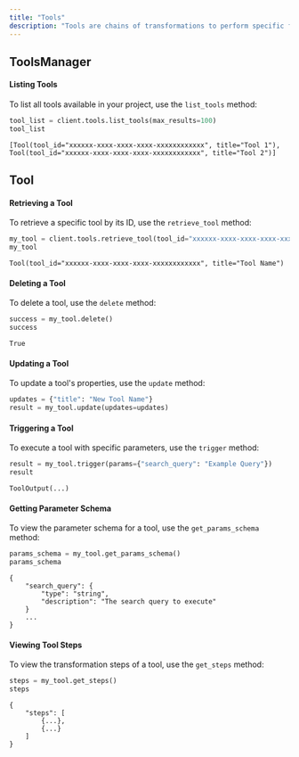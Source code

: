 ```yaml
---
title: "Tools"
description: "Tools are chains of transformations to perform specific functions."
---
```


## ToolsManager

#### Listing Tools

To list all tools available in your project, use the `list_tools` method:

```python
tool_list = client.tools.list_tools(max_results=100)
tool_list
```

```
[Tool(tool_id="xxxxxx-xxxx-xxxx-xxxx-xxxxxxxxxxxx", title="Tool 1"), Tool(tool_id="xxxxxx-xxxx-xxxx-xxxx-xxxxxxxxxxxx", title="Tool 2")]
```

## Tool

#### Retrieving a Tool

To retrieve a specific tool by its ID, use the `retrieve_tool` method:

```python
my_tool = client.tools.retrieve_tool(tool_id="xxxxxx-xxxx-xxxx-xxxx-xxxxxxxxxxxx")
my_tool
```

```
Tool(tool_id="xxxxxx-xxxx-xxxx-xxxx-xxxxxxxxxxxx", title="Tool Name")
```

#### Deleting a Tool

To delete a tool, use the `delete` method:

```python
success = my_tool.delete()
success
```

```
True
```

#### Updating a Tool

To update a tool's properties, use the `update` method:

```python
updates = {"title": "New Tool Name"}
result = my_tool.update(updates=updates)
```

#### Triggering a Tool

To execute a tool with specific parameters, use the `trigger` method:

```python
result = my_tool.trigger(params={"search_query": "Example Query"})
result
```

```
ToolOutput(...)
```

#### Getting Parameter Schema

To view the parameter schema for a tool, use the `get_params_schema` method:

```python
params_schema = my_tool.get_params_schema()
params_schema
```

```
{
    "search_query": {
        "type": "string",
        "description": "The search query to execute"
    }
    ...
}
```

#### Viewing Tool Steps

To view the transformation steps of a tool, use the `get_steps` method:

```python
steps = my_tool.get_steps()
steps
```

```
{
    "steps": [
        {...},
        {...}
    ]
}
```